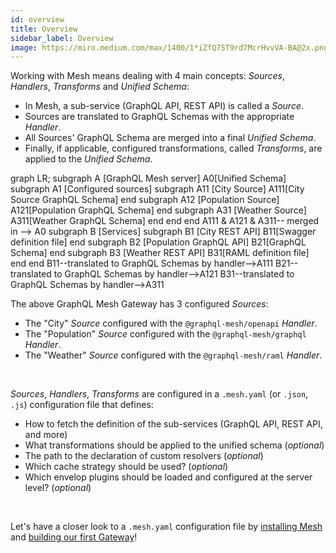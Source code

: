 ```yaml
---
id: overview
title: Overview
sidebar_label: Overview
image: https://miro.medium.com/max/1400/1*iZfQ7ST9rd7McrHvvVA-BA@2x.png
---
```



Working with Mesh means dealing with 4 main concepts: _Sources_, _Handlers_, _Transforms_ and _Unified Schema_:

- In Mesh, a sub-service (GraphQL API, REST API) is called a _Source_.
- Sources are translated to GraphQL Schemas with the appropriate _Handler_.
- All Sources' GraphQL Schema are merged into a final _Unified Schema_.
- Finally, if applicable, configured transformations, called _Transforms_, are applied to the _Unified Schema_.


<Graph>

  graph LR;
    subgraph A [GraphQL Mesh server]
      A0[Unified Schema]
      subgraph A1 [Configured sources]
        subgraph A11 [City Source]
          A111[City Source GraphQL Schema]
        end
        subgraph A12 [Population Source]
          A121[Population GraphQL Schema]
        end
        subgraph A31 [Weather Source]
          A311[Weather GraphQL Schema]
        end
      end
    end
    A111 & A121 & A311-- merged in --> A0
    subgraph B [Services]
      subgraph B1 [City REST API]
        B11[Swagger definition file]
      end
      subgraph B2 [Population GraphQL API]
        B21[GraphQL Schema]
      end
      subgraph B3 [Weather REST API]
        B31[RAML definition file]
      end
    end
    B11--translated to GraphQL Schemas by handler-->A111
    B21--translated to GraphQL Schemas by handler-->A121
    B31--translated to GraphQL Schemas by handler-->A311

</Graph>

The above GraphQL Mesh Gateway has 3 configured _Sources_:
- The "City" _Source_ configured with the `@graphql-mesh/openapi` _Handler_.
- The "Population" _Source_ configured with the `@graphql-mesh/graphql` _Handler_.
- The "Weather" _Source_ configured with the `@graphql-mesh/raml` _Handler_.

<br />

_Sources_, _Handlers_, _Transforms_ are configured in a `.mesh.yaml` (or `.json`, `.js`) configuration file that defines:
- How to fetch the definition of the sub-services (GraphQL API, REST API, and more)
- What transformations should be applied to the unified schema (_optional_)
- The path to the declaration of custom resolvers (_optional_)
- Which cache strategy should be used? (_optional_)
- Which envelop plugins should be loaded and configured at the server level? (_optional_)

<br />

Let's have a closer look to a `.mesh.yaml` configuration file by [installing Mesh](/docs/getting-started/installation) and [building our first Gateway](/docs/your-first-mesh-gateway)!
